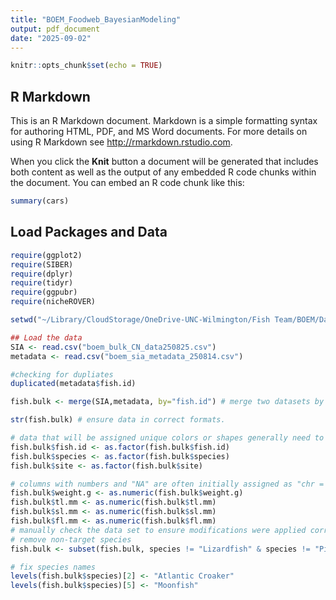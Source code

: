 ```yaml
---
title: "BOEM_Foodweb_BayesianModeling"
output: pdf_document
date: "2025-09-02"
---
```


```r
knitr::opts_chunk$set(echo = TRUE)
```

## R Markdown

This is an R Markdown document. Markdown is a simple formatting syntax for authoring HTML, PDF, and MS Word documents. For more details on using R Markdown see <http://rmarkdown.rstudio.com>.

When you click the **Knit** button a document will be generated that includes both content as well as the output of any embedded R code chunks within the document. You can embed an R code chunk like this:

```r
summary(cars)
```

## Load Packages and Data
```r
require(ggplot2)
require(SIBER)
require(dplyr)
require(tidyr)
require(ggpubr)
require(nicheROVER)

setwd("~/Library/CloudStorage/OneDrive-UNC-Wilmington/Fish Team/BOEM/Data Analysis/Sams Sandbox/")

## Load the data
SIA <- read.csv("boem_bulk_CN_data250825.csv")
metadata <- read.csv("boem_sia_metadata_250814.csv")

#checking for dupliates
duplicated(metadata$fish.id)

fish.bulk <- merge(SIA,metadata, by="fish.id") # merge two datasets by "fish.id" column

str(fish.bulk) # ensure data in correct formats. 

# data that will be assigned unique colors or shapes generally need to be a factor.
fish.bulk$fish.id <- as.factor(fish.bulk$fish.id) 
fish.bulk$species <- as.factor(fish.bulk$species) 
fish.bulk$site <- as.factor(fish.bulk$site)

# columns with numbers and "NA" are often initially assigned as "chr = character" or "int = integer (i.e., no decimal points)" but should be "num = numeric" (allows decimal points)
fish.bulk$weight.g <- as.numeric(fish.bulk$weight.g)
fish.bulk$tl.mm <- as.numeric(fish.bulk$tl.mm)
fish.bulk$sl.mm <- as.numeric(fish.bulk$sl.mm)
fish.bulk$fl.mm <- as.numeric(fish.bulk$fl.mm)
# manually check the data set to ensure modifications were applied correctly
# remove non-target species
fish.bulk <- subset(fish.bulk, species != "Lizardfish" & species != "Pigfish") 

# fix species names
levels(fish.bulk$species)[2] <- "Atlantic Croaker"
levels(fish.bulk$species)[5] <- "Moonfish"

```

